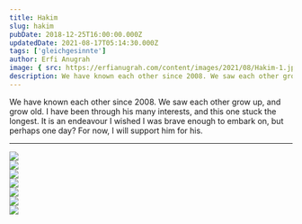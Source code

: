 ```yaml
---
title: Hakim
slug: hakim
pubDate: 2018-12-25T16:00:00.000Z
updatedDate: 2021-08-17T05:14:30.000Z
tags: ['gleichgesinnte']
author: Erfi Anugrah
image: { src: https://erfianugrah.com/content/images/2021/08/Hakim-1.jpg, alt: hakim-1 }
description: We have known each other since 2008. We saw each other grow up, and grow old. I have been through his many interests, and this one stuck the longest. It is an endeavour I wished I was brave enough to embark on, but perhaps one day? For now, I will support him for his.
---
```


We have known each other since 2008. We saw each other grow up, and grow old. I have been through his many interests, and this one stuck the longest. It is an endeavour I wished I was brave enough to embark on, but perhaps one day? For now, I will support him for his.

---
<div class="grid grid-cols-1 sm:grid-cols-2 md:grid-cols-3 lg:grid-cols-4 gap-4">
    <div class="col-span-1">
        <a href ="https://erfianugrah.com/content/images/2021/08/Hakim-1.jpg" class="glightbox3" data-fslightbox="gallery">
            <img src="https://erfianugrah.com/content/images/2021/08/Hakim-1.jpg" />
        </a>
    </div>
    <div class="col-span-1">
        <a href ="https://erfianugrah.com/content/images/2021/08/Hakim-1-1.jpg" class="glightbox3" data-fslightbox="gallery">
            <img src="https://erfianugrah.com/content/images/2021/08/Hakim-1-1.jpg" />
        </a>
    </div>
    <div class="col-span-1">
        <a href ="https://erfianugrah.com/content/images/2021/08/Hakim-5.jpg" class="glightbox3" data-fslightbox="gallery">
            <img src="https://erfianugrah.com/content/images/2021/08/Hakim-5.jpg" />
        </a>
    </div>
    <div class="col-span-1">
        <a href ="https://erfianugrah.com/content/images/2021/08/Hakim-2.jpg" class="glightbox3" data-fslightbox="gallery">
            <img src="https://erfianugrah.com/content/images/2021/08/Hakim-2.jpg" />
        </a>
    </div>
    <div class="col-span-1">
        <a href ="https://erfianugrah.com/content/images/2021/08/Hakim-2-1.jpg" class="glightbox3" data-fslightbox="gallery">
            <img src="https://erfianugrah.com/content/images/2021/08/Hakim-2-1.jpg" />
        </a>
    </div>
    <div class="col-span-1">
        <a href ="https://erfianugrah.com/content/images/2021/08/Hakim-3.jpg" class="glightbox3" data-fslightbox="gallery">
            <img src="https://erfianugrah.com/content/images/2021/08/Hakim-3.jpg" />
        </a>
    </div>
    <div class="col-span-1">
        <a href ="https://erfianugrah.com/content/images/2021/08/Hakim-4.jpg" class="glightbox3" data-fslightbox="gallery">
            <img src="https://erfianugrah.com/content/images/2021/08/Hakim-4.jpg" />
        </a>
    </div>
</div>